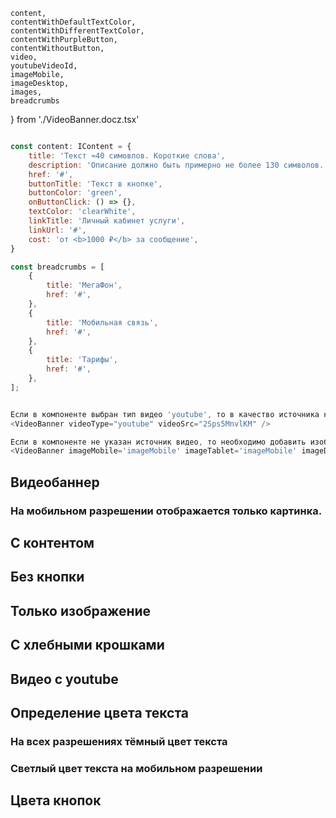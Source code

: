     content,
    contentWithDefaultTextColor,
    contentWithDifferentTextColor,
    contentWithPurpleButton,
    contentWithoutButton,
    video,
    youtubeVideoId,
    imageMobile,
    imageDesktop,
    images,
    breadcrumbs
} from './VideoBanner.docz.tsx'

```javascript collapse=Демо данные

const content: IContent = {
    title: 'Текст ≈40 симовлов. Короткие слова',
    description: 'Описание должно быть примерно не более 130 символов. Пишите содержательно, кратко и не будет проблем с текстовым контентом.',
    href: '#',
    buttonTitle: 'Текст в кнопке',
    buttonColor: 'green',
    onButtonClick: () => {},
    textColor: 'clearWhite',
    linkTitle: 'Личный кабинет услуги',
    linkUrl: '#',
    cost: 'oт <b>1000 ₽</b> за сообщение',
}

const breadcrumbs = [
    {
        title: 'МегаФон',
        href: '#',
    },
    {
        title: 'Мобильная связь',
        href: '#',
    },
    {
        title: 'Тарифы',
        href: '#',
    },
];

```

```javascript

Если в компоненте выбран тип видео 'youtube', то в качество источника необходимо указать id видео:
<VideoBanner videoType="youtube" videoSrc="2Sps5MnvlKM" />

Если в компоненте не указан источник видео, то необходимо добавить изображения для всех разрешений.
<VideoBanner imageMobile='imageMobile' imageTablet='imageMobile' imageDesktop='imageDesktop' imageDesktopWide='imageDesktop' />

```

## Видеобаннер

### На мобильном разрешении отображается только картинка.

<Playground>
    <ContentArea>
        <VideoBanner videoType="video" videoSrc={video} imageMobile={imageMobile} imageTablet={imageMobile} />
    </ContentArea>
</Playground>

## С контентом

<Playground>
    <ContentArea>
        <VideoBanner videoType="video" videoSrc={video} content={content} imageMobile={imageMobile} imageTablet={imageMobile} />
    </ContentArea>
</Playground>

## Без кнопки

<Playground>
    <ContentArea>
        <VideoBanner videoType="video" videoSrc={video} content={contentWithoutButton} imageMobile={imageMobile} imageTablet={imageMobile} />
    </ContentArea>
</Playground>

## Только изображение

<Playground>
    <ContentArea>
        <VideoBanner imageMobile={imageMobile} imageTablet={imageMobile} imageDesktop={imageDesktop} imageDesktopWide={imageDesktop} content={content} />
        </ContentArea>
</Playground>

## C хлебными крошками

<Playground>
    <ContentArea>
        <VideoBanner imageMobile={imageMobile} imageTablet={imageMobile} imageDesktop={imageDesktop} imageDesktopWide={imageDesktop} content={content} breadcrumbs={breadcrumbs} />
        </ContentArea>
</Playground>

## Видео с youtube

<Playground>
    <ContentArea>
        <VideoBanner videoType="youtube" videoSrc={youtubeVideoId} imageMobile={imageMobile} imageTablet={imageMobile} />
    </ContentArea>
</Playground>

## Определение цвета текста

### На всех разрешениях тёмный цвет текста
<Playground>
    <ContentArea>
        <VideoBanner imageMobile={images.imageMobile} imageTablet={images.imageTablet} imageDesktop={images.imageDesktop} imageDesktopWide={images.imageDesktopWide} content={contentWithDefaultTextColor} breadcrumbs={breadcrumbs} />
    </ContentArea>
</Playground>

### Светлый цвет текста на мобильном разрешении
<Playground>
    <ContentArea>
        <VideoBanner imageMobile={imageMobile} imageTablet={images.imageTablet} imageDesktop={images.imageDesktop} imageDesktopWide={images.imageDesktopWide} content={contentWithDifferentTextColor} />
    </ContentArea>
</Playground>

## Цвета кнопок

<Playground>
    <ContentArea>
        <VideoBanner imageMobile={imageMobile} imageTablet={imageMobile} imageDesktop={imageDesktop} imageDesktopWide={imageDesktop} content={content} />
        <br/>
        <VideoBanner imageMobile={imageMobile} imageTablet={imageMobile} imageDesktop={imageDesktop} imageDesktopWide={imageDesktop} content={contentWithPurpleButton} />
    </ContentArea>
</Playground>
